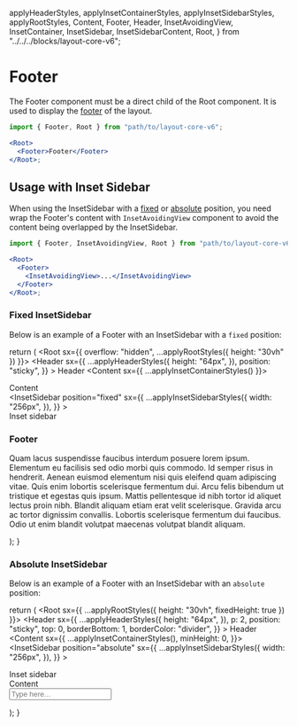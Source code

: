   applyHeaderStyles,
  applyInsetContainerStyles,
  applyInsetSidebarStyles,
  applyRootStyles,
  Content,
  Footer,
  Header,
  InsetAvoidingView,
  InsetContainer,
  InsetSidebar,
  InsetSidebarContent,
  Root,
} from "../../../blocks/layout-core-v6";

<Meta title="Layout v6/Configuration/Footer" />

# Footer

The Footer component must be a direct child of the Root component. It is used to display the [footer](https://developer.mozilla.org/en-US/docs/Web/HTML/Element/footer) of the layout.

```jsx
import { Footer, Root } from "path/to/layout-core-v6";

<Root>
  <Footer>Footer</Footer>
</Root>;
```

## Usage with Inset Sidebar

When using the InsetSidebar with a [fixed](/docs/layout-v6-configuration-inset-sidebar--docs#fixed) or [absolute](/docs/layout-v6-configuration-inset-sidebar--docs#absolute) position,
you need wrap the Footer's content with `InsetAvoidingView` component to avoid the content being overlapped by the InsetSidebar.

```jsx
import { Footer, InsetAvoidingView, Root } from "path/to/layout-core-v6";

<Root>
  <Footer>
    <InsetAvoidingView>...</InsetAvoidingView>
  </Footer>
</Root>;
```

### Fixed InsetSidebar

Below is an example of a Footer with an InsetSidebar with a `fixed` position:

  return (
    <Root sx={{ overflow: "hidden", ...applyRootStyles({ height: "30vh" }) }}>
      <Header
        sx={{
          ...applyHeaderStyles({
            height: "64px",
          }),
          position: "sticky",
        }}
      >
        Header
      </Header>
      <Content sx={{ ...applyInsetContainerStyles() }}>
        <div>Content</div>
        <InsetSidebar
          position="fixed"
          sx={{
            ...applyInsetSidebarStyles({
              width: "256px",
            }),
          }}
        >
          <InsetSidebarContent>
            <div className="p-4">Inset sidebar</div>
          </InsetSidebarContent>
        </InsetSidebar>
      </Content>
      <Footer>
        <InsetAvoidingView>
          <h3>Footer</h3>
          <p>
            Quam lacus suspendisse faucibus interdum posuere lorem ipsum.
            Elementum eu facilisis sed odio morbi quis commodo. Id semper risus
            in hendrerit. Aenean euismod elementum nisi quis eleifend quam
            adipiscing vitae. Quis enim lobortis scelerisque fermentum dui. Arcu
            felis bibendum ut tristique et egestas quis ipsum. Mattis
            pellentesque id nibh tortor id aliquet lectus proin nibh. Blandit
            aliquam etiam erat velit scelerisque. Gravida arcu ac tortor
            dignissim convallis. Lobortis scelerisque fermentum dui faucibus.
            Odio ut enim blandit volutpat maecenas volutpat blandit aliquam.
          </p>
        </InsetAvoidingView>
      </Footer>
    </Root>
  );
}

<section className="demo-container">
  <DemoInsetSidebarFixed />
</section>

### Absolute InsetSidebar

Below is an example of a Footer with an InsetSidebar with an `absolute` position:

  return (
    <Root sx={{ ...applyRootStyles({ height: "30vh", fixedHeight: true }) }}>
      <Header
        sx={{
          ...applyHeaderStyles({
            height: "64px",
          }),
          p: 2,
          position: "sticky",
          top: 0,
          borderBottom: 1,
          borderColor: "divider",
        }}
      >
        Header
      </Header>
      <Content sx={{ ...applyInsetContainerStyles(), minHeight: 0, }}>
        <InsetSidebar
          position="absolute"
          sx={{
            ...applyInsetSidebarStyles({
              width: "256px",
            }),
          }}
        >
          <InsetSidebarContent>
            <div className="p-4">Inset sidebar</div>
          </InsetSidebarContent>
        </InsetSidebar>
        <div>Content</div>
      </Content>
      <Footer>
        <InsetAvoidingView>
          <input placeholder="Type here..." />
        </InsetAvoidingView>
      </Footer>
    </Root>

);
}

<section className="demo-container">
  <DemoInsetSidebarAbsolute />
</section>
